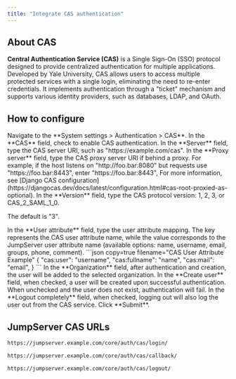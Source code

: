 ```yaml
---
title: "Integrate CAS authentication"
---
```


## About CAS

**Central Authentication Service (CAS)** is a Single Sign-On (SSO) protocol designed to provide centralized authentication for multiple applications. Developed by Yale University, CAS allows users to access multiple protected services with a single login, eliminating the need to re-enter credentials. It implements authentication through a "ticket" mechanism and supports various identity providers, such as databases, LDAP, and OAuth.

## How to configure
<Steps>

<Step>
<Nav name="system-settings" />
</Step>

<Step>
Navigate to the **System settings > Authentication > CAS**.
</Step>

<Step>
In the **CAS** field, check to enable CAS authentication.
</Step>

<Step>
In the **Server** field,  type the CAS server URI, such as "https://&#8203;example.com/cas".
</Step>

<Step>
In the **Proxy server** field,  type the CAS proxy server URI if behind a proxy. For example, if the host listens on "http://&#8203;foo.bar:8080" but requests use "https://&#8203;foo.bar:8443", enter "https://&#8203;foo.bar:8443", For more information, see [Django CAS configuration](https://djangocas.dev/docs/latest/configuration.html#cas-root-proxied-as-optional).
</Step>

<Step>
In the **Version** field, type the CAS protocol version: 1, 2, 3, or CAS_2_SAML_1_0.

The default is "3".
</Step>

<Step>
In the **User attribute** field, type the user attribute mapping. The key represents the CAS user attribute name, while the value corresponds to the JumpServer user attribute name (available options: name, username, email, groups, phone, comment).
```json copy=true filename="CAS User Attribute Example"
{
  "cas:user": "username",
  "cas:fullname": "name",
  "cas:mail": "email",
}
```
</Step>

<Step>
<Icon icon="xpack" /> In the **Organization** field, after authentication and creation, the user will be added to the selected organization.
</Step>

<Step>
In the **Create user** field, when checked, a user will be created upon successful authentication.
<Warning>
When unchecked and the user does not exist, authentication will fail.
</Warning>
</Step>

<Step>
In the **Logout completely** field, when checked, logging out will also log the user out from the CAS service.
</Step>

<Step>
Click **Submit**.
</Step>

</Steps>

## JumpServer CAS URLs
```md filename="Login URL"
https://jumpserver.example.com/core/auth/cas/login/
```

```md filename="Login Success Callback URL"
https://jumpserver.example.com/core/auth/cas/callback/
```

```md filename="Logout URL"
https://jumpserver.example.com/core/auth/cas/logout/
```